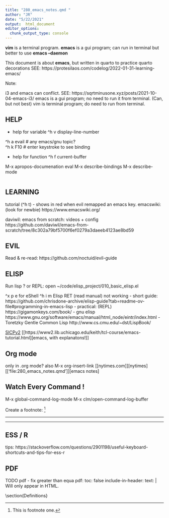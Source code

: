 ```yaml
---
title: "280_emacs_notes.qmd "
author: "JR"
date: "5/22/2021"
output:  html_document
editor_options: 
  chunk_output_type: console
---
```


**vim** is a terminal program.
**emacs** is a gui program;  can run in terminal but better to use **emacs --daemon**

This document is about **emacs**, but written in quarto to practice quarto decorations
SEE: https://protesilaos.com/codelog/2022-01-31-learning-emacs/

::: callout-note
Note: 

i3 and emacs can conflict.    SEE: https://sqrtminusone.xyz/posts/2021-10-04-emacs-i3/ 
emacs is a gui program;  no need to run it from terminal. (Can, but not best)
vim is terminal program;  do need to run from terminal.
:::


## HELP
- help for variable
^h v  display-line-number \

^h a  evail   # any emacs/gnu topic? \
^h k  F10     # enter keystroke to see binding \

- help for function
^h f current-buffer

M-x apropos-documenation eval
M-x describe-bindings
M-x describe-mode

```r
```

## LEARNING
tutorial (^h t) - shows in red when evil remapped an emacs key.
emacswiki: (look for newbie) https://www.emacswiki.org/

daviwil:  emacs from scratch: videos + config
https://github.com/daviwil/emacs-from-scratch/tree/8c302a79bf5700f6ef0279a3daeeb4123ae8bd59


## EVIL
Read & re-read:  https://github.com/noctuid/evil-guide

## ELISP
Run lisp ?  or REPL:   open  ~/code/elisp_project/010_basic_elisp.el

^x p e  for eShell
^h i m Elisp RET (read manual) not working
- short guide: https://github.com/chrisdone-archive/elisp-guide?tab=readme-ov-file#programming-in-emacs-lisp
- practical: (REPL)  https://gigamonkeys.com/book/
- gnu elisp https://www.gnu.org/software/emacs/manual/html_node/eintr/index.html 
- Toretzky Gentle Common Lisp http://www.cs.cmu.edu/~dst/LispBook/

[SICPv2](https://mitp-content-server.mit.edu/books/content/sectbyfn/books_pres_0/6515/sicp.zip/full-text/book/book-Z-H-1.html)
[[https://www2.lib.uchicago.edu/keith/tcl-course/emacs-tutorial.html][emacs, with explanatons!]]




## Org mode
only in .org mode?
also M-x org-insert-link
[[nytimes.com]][nytimes]
	[['file:280_emacs_notes.qmd']][emacs notes]

## Watch Every Command ! 
M-x global-command-log-mode
M-x clm/open-command-log-buffer

Create a footnote: [^1]

[^1]: This is footnote one.

::: {.content-visible when-format="html"}
:::


***
::: {.content-visible when-format="html"}
:::
***

## ESS / R
tips:  https://stackoverflow.com/questions/2901198/useful-keyboard-shortcuts-and-tips-for-ess-r

##  PDF

::: {.content-visible when-format="pdf"}
TODO pdf - fix greater than equa
  pdf: 
    toc: false
    include-in-header: 
      text: |
        \usepackage[top=.5in, bottom=.5in, left=.7in, right=.5in]{geometry}
        \usepackage{amsmath,amssymb,amstext,amsfonts}
        \usepackage{lipsum}
:::



::: {.content-visible when-format="pdf"}
Will only appear in HTML.
\renewcommand{\familydefault}{\sfdefault}
\section{R Definitions \& Examples   (TERSE)}
\section{Manuals}
\\section(Definitions}
:::


